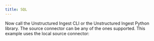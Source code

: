 ```yaml
---
title: SQL
---
```



<NewDocument />


<SharedContentSQL/>
<SharedAPIKeyURL/>

Now call the Unstructured Ingest CLI or the Unstructured Ingest Python library. The source connector can be any of the ones supported. This example uses the local source connector:


<CodeGroup>
  <SQLAPISh />
  <SQLAPIPyV2 />
  <SQLAPIPyV1 />
</CodeGroup>


<SharedSingleStoreSchema/>